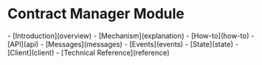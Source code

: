 # Contract Manager Module

<Accordion title="Overview" icon="eye" defaultOpen="true">
  - [Introduction](overview)
</Accordion>

<Accordion title="Explanation" icon="book">
  - [Mechanism](explanation)
</Accordion>

<Accordion title="How-To Guide" icon="graduation-cap">
  - [How-to](how-to)
</Accordion>

<Accordion title="Reference" icon="code">
  - [API](api)
  - [Messages](messages)
  - [Events](events)
  - [State](state)
  - [Client](client)
  - [Technical Reference](reference)
</Accordion> 